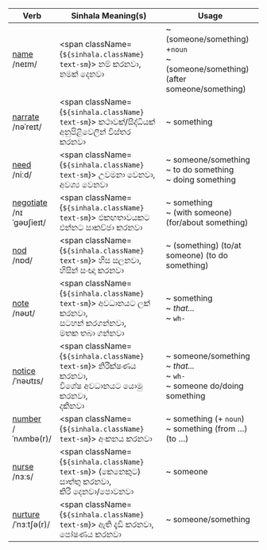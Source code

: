 
| Verb                                                                                                                  | Sinhala Meaning(s)                                        | Usage                                                                             |
| --------------------------------------------------------------------------------------------------------------------- | --------------------------------------------------------- | --------------------------------------------------------------------------------- |
| <a href="/essential-verbs/n/examples#name">name</a>           <br/><span className="font-light">/neɪm/        </span> |<span className={`${sinhala.className} text-sm`}> නම් කරනවා,<br/>නමක් දෙනවා                                </span> | ~ (someone/something) +`noun`<br/>~ (someone/something) (after someone/something) |
| <a href="/essential-verbs/n/examples#narrate">narrate</a>     <br/><span className="font-light">/nəˈreɪt/     </span> |<span className={`${sinhala.className} text-sm`}> කථාවක්/සිද්ධියක් අනුපිළිවෙලින් විස්තර කරනවා              </span> | ~ something                                                                       |
| <a href="/essential-verbs/n/examples#need">need</a>           <br/><span className="font-light">/niːd/        </span> |<span className={`${sinhala.className} text-sm`}> උවමනා වෙනවා,<br/>අවශ්‍ය වෙනවා                            </span> | ~ someone/something<br/>~ to do something<br/>~ doing something                   |
| <a href="/essential-verbs/n/examples#negotiate">negotiate</a> <br/><span className="font-light">/nɪˈɡəʊʃieɪt/ </span> |<span className={`${sinhala.className} text-sm`}> එකඟතාවයකට එන්නට සාකච්ඡා කරනවා                            </span> | ~ something<br/>~ (with someone) (for/about something)                            |
| <a href="/essential-verbs/n/examples#nod">nod</a>             <br/><span className="font-light">/nɒd/         </span> |<span className={`${sinhala.className} text-sm`}> හිස සලනවා,<br/>හිසින් සංඥා කරනවා                         </span> | ~ (something) (to/at someone) (to do something)                                   |
| <a href="/essential-verbs/n/examples#note">note</a>           <br/><span className="font-light">/nəʊt/        </span> |<span className={`${sinhala.className} text-sm`}> අවධානයට ලක් කරනවා,<br/>සටහන් කරගන්නවා,<br/>මතක තබා ගන්නවා</span> | ~ something<br/>~ _that..._<br/>~ `wh-`                                           |
| <a href="/essential-verbs/n/examples#notice">notice</a>       <br/><span className="font-light">/ˈnəʊtɪs/     </span> |<span className={`${sinhala.className} text-sm`}> නිරීක්ෂණය කරනවා,<br/>විශේෂ අවධානයට යොමු කරනවා,<br/>දකිනවා</span> | ~ someone/something<br/>~ _that..._<br/>~ `wh-`<br/>~ someone do/doing something  |
| <a href="/essential-verbs/n/examples#number">number</a>       <br/><span className="font-light">/ˈnʌmbə(r)/   </span> |<span className={`${sinhala.className} text-sm`}> අංකනය කරනවා                                              </span> | ~ something (+ `noun`)<br/>~ something (from …) (to …)                            |
| <a href="/essential-verbs/n/examples#nurse">nurse</a>         <br/><span className="font-light">/nɜːs/        </span> |<span className={`${sinhala.className} text-sm`}> (කෙනෙකුට)<br/>සාත්තු කරනවා,<br/>කිරි දෙනවා/පොවනවා        </span> | ~ someone                                                                         |
| <a href="/essential-verbs/n/examples#nurture">nurture</a>     <br/><span className="font-light">/ˈnɜːtʃə(r)/  </span> |<span className={`${sinhala.className} text-sm`}> ඇති දැඩි කරනවා,<br/>පෝෂණය කරනවා                          </span> | ~ someone/something                                                               |